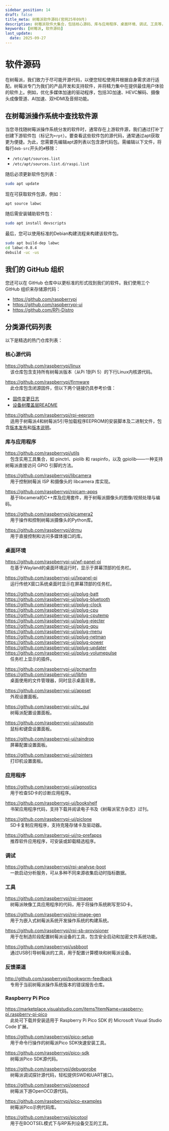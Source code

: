 ```yaml
---
sidebar_position: 14
draft: false
title_meta: 树莓派软件源码(官网25年09月)
description: 树莓派软件大集合，包括核心源码、库与应用程序、桌面环境、调试、工具等，一站收集
keywords: [树莓派, 软件源码]
last_update: 
  date: 2025-09-27
---
```


# 软件源码

在树莓派，我们致力于尽可能开源代码，以便您轻松使用并根据自身需求进行适配。树莓派专门为我们的产品开发和支持软件，并将精力集中在提供最佳用户体验的软件上。例如，优化多媒体加速的驱动程序，包括3D加速、HEVC解码、摄像头成像管道、AI加速、双HDMI及音频功能。

## 在树莓派操作系统中查找软件源

当您寻找随树莓派操作系统分发的软件时，通常存在上游软件源，我们通过打补丁创建下游软件包（标记为`+rpt`）。要查看这些软件包的源代码，通常通过apt获取更为便捷。为此，您需要先编辑apt源列表以包含源代码包。需编辑以下文件，将每行`deb-src`开头的`#`移除：

* `/etc/apt/sources.list`
* `/etc/apt/sources.list.d/raspi.list`

随后必须更新软件包列表：

```sh
sudo apt update
```

现在可获取软件包源，例如：

```sh
apt source labwc
```

随后需安装辅助软件包：

```sh
sudo apt install devscripts
```

最后，您可以使用标准的Debian构建流程来构建该软件包。

```sh
sudo apt build-dep labwc
cd labwc-0.8.4
debuild -uc -us
```

## 我们的 GitHub 组织

您还可以在 GitHub 仓库中以更标准的形式找到我们的软件。我们使用三个 GitHub 组织来存储源代码：

* https://github.com/raspberrypi
* https://github.com/raspberrypi-ui
* https://github.com/RPi-Distro

## 分类源代码列表

以下是精选的热门仓库列表：

### 核心源代码

https://github.com/raspberrypi/linux<br />
&nbsp;&nbsp;&nbsp;&nbsp;该仓库包含支持所有树莓派版本（从Pi 1到Pi 5）的下行Linux内核源代码。

https://github.com/raspberrypi/firmware<br />
&nbsp;&nbsp;&nbsp;&nbsp;此仓库包含闭源固件，但以下两个链接仍具参考价值：

* [固件变更日志](https://github.com/raspberrypi/firmware/commits/master/)
* [设备树覆盖层README](https://github.com/raspberrypi/firmware/blob/master/boot/overlays/README)

https://github.com/raspberrypi/rpi-eeprom<br />
&nbsp;&nbsp;&nbsp;&nbsp;适用于树莓派4和树莓派5引导加载程序EEPROM的安装脚本及二进制文件，包含[版本发布](https://github.com/raspberrypi/rpi-eeprom/releases)和[版本说明](https://github.com/raspberrypi/rpi-eeprom/blob/master/releases.md)。

### 库与应用程序

https://github.com/raspberrypi/utils<br />
&nbsp;&nbsp;&nbsp;&nbsp;包含实用工具集合，如 pinctrl、piolib 和 raspinfo，以及 gpiolib——一种支持树莓派直接访问 GPIO 引脚的方法。

https://github.com/raspberrypi/libcamera<br />
&nbsp;&nbsp;&nbsp;&nbsp;用于控制树莓派 ISP 和摄像头的 libcamera 库实现。

https://github.com/raspberrypi/rpicam-apps<br />
&nbsp;&nbsp;&nbsp;&nbsp;基于libcamera的C++库及应用套件，用于树莓派摄像头的图像/视频处理与编码。

https://github.com/raspberrypi/picamera2<br />
&nbsp;&nbsp;&nbsp;&nbsp;用于操作和控制树莓派摄像头的Python库。

https://github.com/raspberrypi/drmu<br />
&nbsp;&nbsp;&nbsp;&nbsp;用于直接控制和访问多媒体接口的库。

### 桌面环境

https://github.com/raspberrypi-ui/wf-panel-pi<br />
&nbsp;&nbsp;&nbsp;&nbsp;在基于Wayland的桌面环境运行时，显示于屏幕顶部的任务栏。

https://github.com/raspberrypi-ui/lxpanel-pi<br />
&nbsp;&nbsp;&nbsp;&nbsp;运行传统X窗口系统桌面时显示在屏幕顶部的任务栏。

https://github.com/raspberrypi-ui/pplug-batt<br />
https://github.com/raspberrypi-ui/pplug-bluetooth<br />
https://github.com/raspberrypi-ui/pplug-clock<br />
https://github.com/raspberrypi-ui/pplug-cpu<br />
https://github.com/raspberrypi-ui/pplug-cputemp<br />
https://github.com/raspberrypi-ui/pplug-ejecter<br />
https://github.com/raspberrypi-ui/pplug-gpu<br />
https://github.com/raspberrypi-ui/pplug-menu<br />
https://github.com/raspberrypi-ui/pplug-netman<br />
https://github.com/raspberrypi-ui/pplug-power<br />
https://github.com/raspberrypi-ui/pplug-updater<br />
https://github.com/raspberrypi-ui/pplug-volumepulse<br />
&nbsp;&nbsp;&nbsp;&nbsp;任务栏上显示的插件。

https://github.com/raspberrypi-ui/pcmanfm<br />
https://github.com/raspberrypi-ui/libfm<br />
&nbsp;&nbsp;&nbsp;&nbsp;桌面使用的文件管理器，同时显示桌面背景。

https://github.com/raspberrypi-ui/appset<br />
&nbsp;&nbsp;&nbsp;&nbsp;外观设置面板。

https://github.com/raspberrypi-ui/rc_gui<br />
&nbsp;&nbsp;&nbsp;&nbsp;树莓派配置设置面板。

https://github.com/raspberrypi-ui/rasputin<br />
&nbsp;&nbsp;&nbsp;&nbsp;鼠标和键盘设置面板。

https://github.com/raspberrypi-ui/raindrop<br />
&nbsp;&nbsp;&nbsp;&nbsp;屏幕配置设置面板。

https://github.com/raspberrypi-ui/rpinters<br />
&nbsp;&nbsp;&nbsp;&nbsp;打印机设置面板。

### 应用程序

https://github.com/raspberrypi-ui/agnostics<br />
&nbsp;&nbsp;&nbsp;&nbsp;用于检查SD卡的诊断应用程序。

https://github.com/raspberrypi-ui/bookshelf<br />
&nbsp;&nbsp;&nbsp;&nbsp;书架应用程序代码，支持下载并阅读电子书及《树莓派官方杂志》过刊。

https://github.com/raspberrypi-ui/piclone<br />
&nbsp;&nbsp;&nbsp;&nbsp;SD卡复制应用程序，支持克隆存储卡及驱动器。

https://github.com/raspberrypi-ui/rp-prefapps<br />
&nbsp;&nbsp;&nbsp;&nbsp;推荐软件应用程序，可安装或卸载精选程序。

### 调试

https://github.com/raspberrypi/rpi-analyse-boot<br />
&nbsp;&nbsp;&nbsp;&nbsp;一款启动分析服务，可从多种不同来源收集启动时指标数据。

### 工具

https://github.com/raspberrypi/rpi-imager<br />
&nbsp;&nbsp;&nbsp;&nbsp;树莓派映像工具应用程序的代码，用于将操作系统刷写至SD卡。

https://github.com/raspberrypi/rpi-image-gen<br />
&nbsp;&nbsp;&nbsp;&nbsp;用于为嵌入式树莓派系统开发操作系统的构建系统。

https://github.com/raspberrypi/rpi-sb-provisioner<br />
&nbsp;&nbsp;&nbsp;&nbsp;用于在制造阶段配置树莓派设备的工具，包含安全启动和加密文件系统功能。

https://github.com/raspberrypi/usbboot<br />
&nbsp;&nbsp;&nbsp;&nbsp;通过USB引导树莓派的工具，用于配置计算模块和树莓派设备。

### 反馈渠道

http://github.com/raspberrypi/bookworm-feedback<br />
&nbsp;&nbsp;&nbsp;&nbsp;专用于当前树莓派操作系统版本的错误报告仓库。


### Raspberry Pi Pico

https://marketplace.visualstudio.com/items?itemName=raspberry-pi.raspberry-pi-pico<br />
&nbsp;&nbsp;&nbsp;&nbsp;此处可下载并安装适用于 Raspberry Pi Pico SDK 的 Microsoft Visual Studio Code 扩展。

https://github.com/raspberrypi/pico-setup<br />
&nbsp;&nbsp;&nbsp;&nbsp;用于命令行操作的树莓派Pico SDK快速安装工具。

https://github.com/raspberrypi/pico-sdk<br />
&nbsp;&nbsp;&nbsp;&nbsp;树莓派Pico SDK源代码。

https://github.com/raspberrypi/debugprobe<br />
&nbsp;&nbsp;&nbsp;&nbsp;树莓派调试探针源代码，轻松提供SWD和UART接口。

https://github.com/raspberrypi/openocd<br />
&nbsp;&nbsp;&nbsp;&nbsp;树莓派下游OpenOCD源代码。

https://github.com/raspberrypi/pico-examples<br />
&nbsp;&nbsp;&nbsp;&nbsp;树莓派Pico示例代码库。

https://github.com/raspberrypi/picotool<br />
&nbsp;&nbsp;&nbsp;&nbsp;用于在BOOTSEL模式下与RP系列设备交互的工具。

<Normal />